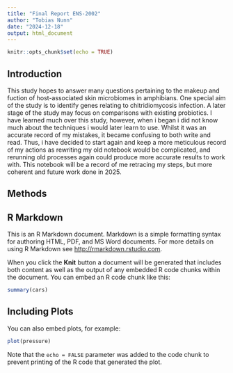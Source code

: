 ```yaml
---
title: "Final Report ENS-2002"
author: "Tobias Nunn"
date: "2024-12-18"
output: html_document
---
```


```r
knitr::opts_chunk$set(echo = TRUE)
```

## Introduction
This study hopes to answer many questions pertaining to the makeup and fuction of host-associated skin microbiomes in amphibians. One special aim of the study is to identify genes relating to chitridiomycosis infection. A later stage of the study may focus on comparisons with existing probiotics. I have learned much over this study, however, when i began i did not know much about the techniques i would later learn to use. Whilst it was an accurate record of my mistakes, it became confusing to both write and read. Thus, i have decided to start again and keep a more meticulous record of my actions as rewriting my old notebook would be complicated, and rerunning old processes again could produce more accurate results to work with. This notebook will be a record of me retracing my steps, but more coherent and future work done in 2025.

## Methods





## R Markdown

This is an R Markdown document. Markdown is a simple formatting syntax for authoring HTML, PDF, and MS Word documents. For more details on using R Markdown see <http://rmarkdown.rstudio.com>.

When you click the **Knit** button a document will be generated that includes both content as well as the output of any embedded R code chunks within the document. You can embed an R code chunk like this:

```r
summary(cars)
```

## Including Plots

You can also embed plots, for example:

```r
plot(pressure)
```

Note that the `echo = FALSE` parameter was added to the code chunk to prevent printing of the R code that generated the plot.
